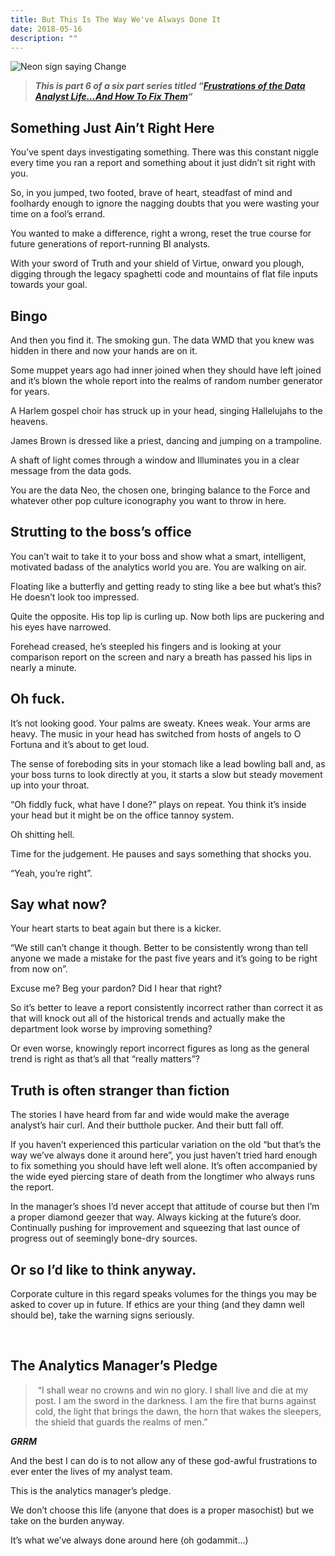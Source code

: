 ```yaml
---
title: But This Is The Way We've Always Done It
date: 2018-05-16
description: ""
---
```

![Neon sign saying Change](./change-neon-sign.jpg)

> **_This is part 6 of a six part series titled &#8220;[Frustrations of the Data Analyst Life&#8230;And How To Fix Them][1]&#8220;_**

## Something Just Ain&#8217;t Right Here

You’ve spent days investigating something. There was this constant niggle every time you ran a report and something about it just didn’t sit right with you.

So, in you jumped, two footed, brave of heart, steadfast of mind and foolhardy enough to ignore the nagging doubts that you were wasting your time on a fool’s errand.

You wanted to make a difference, right a wrong, reset the true course for future generations of report-running BI analysts.

With your sword of Truth and your shield of Virtue, onward you plough, digging through the legacy spaghetti code and mountains of flat file inputs towards your goal.

## Bingo

And then you find it. The smoking gun. The data WMD that you knew was hidden in there and now your hands are on it.

Some muppet years ago had inner joined when they should have left joined and it’s blown the whole report into the realms of random number generator for years.

A Harlem gospel choir has struck up in your head, singing Hallelujahs to the heavens.

James Brown is dressed like a priest, dancing and jumping on a trampoline.

A shaft of light comes through a window and Illuminates you in a clear message from the data gods.

You are the data Neo, the chosen one, bringing balance to the Force and whatever other pop culture iconography you want to throw in here.

## Strutting to the boss&#8217;s office

You can’t wait to take it to your boss and show what a smart, intelligent, motivated badass of the analytics world you are. You are walking on air.

Floating like a butterfly and getting ready to sting like a bee but what’s this? He doesn’t look too impressed.

Quite the opposite. His top lip is curling up. Now both lips are puckering and his eyes have narrowed.

Forehead creased, he’s steepled his fingers and is looking at your comparison report on the screen and nary a breath has passed his lips in nearly a minute.

## Oh fuck.

It’s not looking good. Your palms are sweaty. Knees weak. Your arms are heavy. The music in your head has switched from hosts of angels to O Fortuna and it’s about to get loud.

The sense of foreboding sits in your stomach like a lead bowling ball and, as your boss turns to look directly at you, it starts a slow but steady movement up into your throat.

“Oh fiddly fuck, what have I done?” plays on repeat. You think it’s inside your head but it might be on the office tannoy system.

Oh shitting hell.

Time for the judgement. He pauses and says something that shocks you.

“Yeah, you’re right”.

## Say what now?

Your heart starts to beat again but there is a kicker.

“We still can’t change it though. Better to be consistently wrong than tell anyone we made a mistake for the past five years and it’s going to be right from now on”.

Excuse me? Beg your pardon? Did I hear that right?

So it’s better to leave a report consistently incorrect rather than correct it as that will knock out all of the historical trends and actually make the department look worse by improving something?

Or even worse, knowingly report incorrect figures as long as the general trend is right as that’s all that “really matters”?

## Truth is often stranger than fiction

The stories I have heard from far and wide would make the average analyst’s hair curl. And their butthole pucker. And their butt fall off.

If you haven’t experienced this particular variation on the old “but that’s the way we’ve always done it around here”, you just haven’t tried hard enough to fix something you should have left well alone. It&#8217;s often accompanied by the wide eyed piercing stare of death from the longtimer who always runs the report.

In the manager’s shoes I’d never accept that attitude of course but then I’m a proper diamond geezer that way. Always kicking at the future&#8217;s door. Continually pushing for improvement and squeezing that last ounce of progress out of seemingly bone-dry sources.

## Or so I’d like to think anyway.

Corporate culture in this regard speaks volumes for the things you may be asked to cover up in future. If ethics are your thing (and they damn well should be), take the warning signs seriously.

&nbsp;

## The Analytics Manager’s Pledge

>  “I shall wear no crowns and win no glory. I shall live and die at my post. I am the sword in the darkness. I am the fire that burns against cold, the light that brings the dawn, the horn that wakes the sleepers, the shield that guards the realms of men.”

_**GRRM**_

And the best I can do is to not allow any of these god-awful frustrations to ever enter the lives of my analyst team.

This is the analytics manager’s pledge.

We don’t choose this life (anyone that does is a proper masochist) but we take on the burden anyway.

It’s what we’ve always done around here (oh godammit…)

 [1]: https://alanhylands.com//articles/frustrations-of-the-data-analyst-life/